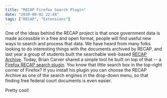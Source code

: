 ```yaml
---
title: "RECAP Firefox Search Plugin"
date: "2010-09-02 22:48"
tags: ["RECAP", "Extensions"]
---
```


One of the ideas behind the RECAP project is that once government data
is made accessible in a free and open format, people will find useful
new ways to search and process that data. We have heard from many folks
looking to do interesting things with the documents archived by RECAP,
and last year a group of students built the searchable web-based [RECAP
Archive](https://www.courtlistener.com/recap/). Today, Brian Carver shared a
simple tool he built on top of that -- a [Firefox RECAP search
plugin](http://mycroft.mozdev.org/search-engines.html?name=recapthelaw.org).
You know that little search box in the top-right corner of Firefox? If
you install his plugin you can choose the RECAP Archive as one of the
search engines in the drop-down menu, so that finding free federal court
documents is even easier.

Pretty cool!
